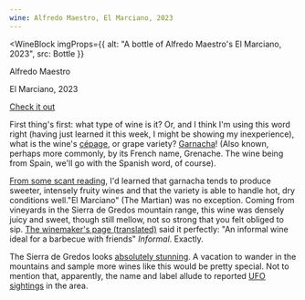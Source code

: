 ```yaml
---
wine: Alfredo Maestro, El Marciano, 2023
---
```



<WineBlock
  imgProps={{
    alt: "A bottle of Alfredo Maestro's El Marciano, 2023",
    src: Bottle
  }}
>
  <p>Alfredo Maestro</p>
  <p>El Marciano, 2023</p>
  <p>
  <a
    href="https://alfredomaestro.com/producto/el-marciano/"
    target="_blank"
  >
    Check it out
  </a>
  </p>
</WineBlock>

First thing's first: what type of wine is it? Or, and I think I'm using this word right (having just learned it this week, I might be showing my inexperience), 
what is the wine's <a href="https://enofylzwineblog.com/2012/08/03/wine-words-demystified-cepage/" target="_blank">cépage</a>, or grape variety? <a href="https://www.youtube.com/watch?v=5mB9CK-r58E" target="_blank">Garnacha</a>! (Also known, perhaps more commonly, by its French name, Grenache. The wine being from Spain, we'll go 
with the Spanish word, of course).

<a href="https://www.wsetglobal.com/knowledge-centre/blog/2021/september/14/understanding-grapes-spotlight-on-grenache/" target="_blank">From some scant reading</a>, I'd learned that garnacha tends to produce sweeter, intensely fruity wines and that the variety is able to handle hot,
dry conditions well."El Marciano" (The Martian) was no exception. Coming from vineyards in the Sierra de Gredos mountain range, this wine was
densely juicy and sweet, though still mellow, not so strong that you felt obliged to sip. <a href="https://alfredomaestro.com/producto/el-marciano/" target="_blank">The winemaker's page (translated)</a> said it perfectly:
"An informal wine ideal for a barbecue with friends" _Informal_. Exactly.

The Sierra de Gredos looks <a href="https://www.tripadvisor.com/Attraction_Review-g642219-d1770217-Reviews-Parque_Regional_de_la_Sierra_de_Gredos-Navarredonda_de_Gredos_Province_of_Avila_C.html" target="_blank">absolutely stunning</a>.
A vacation to wander in the mountains and sample more wines like this would be pretty special. Not to mention that, apparently, the name and
label allude to reported <a href="https://terroirizer.wine/products/alfredo-maestro-el-marciano" target="_blank">UFO</a> <a href="https://latitude51.ie/2021/05/17/a-taste-of-sierra-de-gredos-madrid/" target="_blank">sightings</a> in the area.